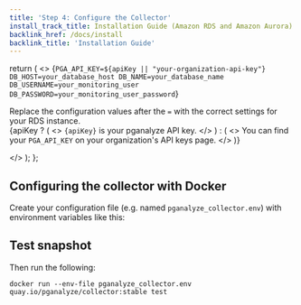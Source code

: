 ```yaml
---
title: 'Step 4: Configure the Collector'
install_track_title: Installation Guide (Amazon RDS and Amazon Aurora)
backlink_href: /docs/install
backlink_title: 'Installation Guide'
---
```


  return (
    <>
      <CodeBlock>
        {`PGA_API_KEY=${apiKey || "your-organization-api-key"}
DB_HOST=your_database_host
DB_NAME=your_database_name
DB_USERNAME=your_monitoring_user
DB_PASSWORD=your_monitoring_user_password`}
      </CodeBlock>
      <p>
        Replace the configuration values after the <code>=</code> with the
        correct settings for your RDS instance.
        <br />
        {apiKey ? (
          <>
            <code>{apiKey}</code> is your pganalyze API key.
          </>
        ) : (
          <>
            You can find your <code>PGA_API_KEY</code> on your
            organization&apos;s API keys page.
          </>
        )}
      </p>
    </>
  );
};

## Configuring the collector with Docker

Create your configuration file (e.g. named `pganalyze_collector.env`) with environment variables like this:

<CollectorDotEnv apiKey={props.apiKey} />

## Test snapshot

Then run the following:

```
docker run --env-file pganalyze_collector.env quay.io/pganalyze/collector:stable test
```
